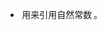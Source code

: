 [[𝑒 (常数)|{{lang|en|𝑒}}]]<NoInclude>
{{Lowercase}}
* {{TlX|e (math)}} 用来引用自然常数 {{e (math)}}。
[[Category:輸入支援模板|{{PAGENAME}}]]
[[Category:公式输入模板|{{PAGENAME}}]]
</NoInclude>